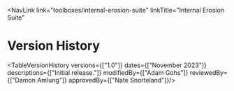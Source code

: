 
<NavLink 
  link="toolboxes/internal-erosion-suite" 
  linkTitle="Internal Erosion Suite" 
></NavLink>

# Version History

<TableVersionHistory
    versions={["1.0"]}
    dates={["November 2023"]}
    descriptions={["Initial release."]}
    modifiedBy={["Adam Gohs"]}
    reviewedBy={["Damon Amlung"]}
    approvedBy={["Nate Snorteland"]}/>
